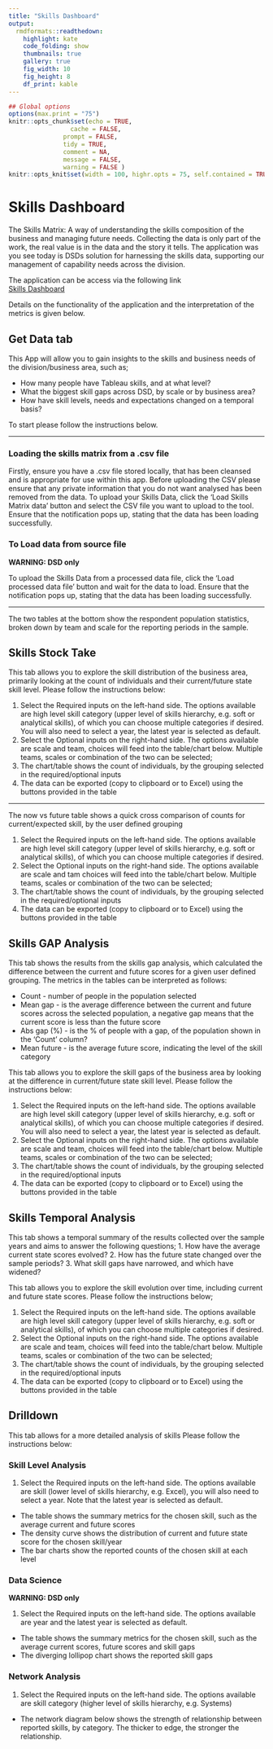 ---
title: "Skills Dashboard"
output:
  rmdformats::readthedown:
    highlight: kate
    code_folding: show
    thumbnails: true
    gallery: true
    fig_width: 10
    fig_height: 8
    df_print: kable
---
```{r setupDashboard, include=FALSE}

## Global options
options(max.print = "75")
knitr::opts_chunk$set(echo = TRUE,
	             cache = FALSE,
               prompt = FALSE,
               tidy = TRUE,
               comment = NA,
               message = FALSE,
               warning = FALSE )
knitr::opts_knit$set(width = 100, highr.opts = 75, self.contained = TRUE)

```

# Skills Dashboard

The Skills Matrix: A way of understanding the skills composition of the business and managing future needs. Collecting the data is only part of the work, the real value is in the data and the story it tells. The application was you see today is DSDs solution for harnessing the skills data, supporting our management of capability needs across the division.

The application can be access via the following link
<br />
<u> [Skills Dashboard](https://radar/reports/12491) </u>

Details on the functionality of the application and the interpretation of the metrics is given below. 

## Get Data tab

This App will allow you to gain insights to the skills and business needs of the division/business area, such as;

* How many people have Tableau skills, and at what level?
* What the biggest skill gaps across DSD, by scale or by business area?
* How have skill levels, needs and expectations changed on a temporal basis?

To start please follow the instructions below.

<hr/>

### Loading the skills matrix from a .csv file

Firstly, ensure you have a .csv file stored locally, that has been cleansed and is appropriate for use within this app. Before uploading the CSV please ensure that any private information that you do not want analysed has been removed from the data. To upload your Skills Data, click the 'Load Skills Matrix data' button and select the CSV file you want to upload to the tool. Ensure that the notification pops up, stating that the data has been loading successfully.

### To Load data from source file

**WARNING: DSD only** \n 

To upload the Skills Data from a processed data file, click the 'Load processed data file' button and wait for the data to load. Ensure that the notification pops up, stating that the data has been loading successfully. 

<hr/>

The two tables at the bottom show the respondent population statistics, broken down by team and scale for the reporting periods in the sample.

## Skills Stock Take

This tab allows you to explore the skill distribution of the business area, primarily looking at the count of individuals and their current/future state skill level. Please follow the instructions below:

1. Select the Required inputs on the left-hand side. The options available are high level skill category (upper level of skills hierarchy, e.g. soft or analytical skills), of which you can choose multiple categories if desired. You will also need to select a year, the latest year is selected as default.
2. Select the Optional inputs on the right-hand side. The options available are scale and team, choices will feed into the table/chart below. Multiple teams, scales or combination of the two can be selected;
3. The chart/table shows the count of individuals, by the grouping selected in the required/optional inputs
4. The data can be exported (copy to clipboard or to Excel) using the buttons provided in the table

<hr/> 

The now vs future table shows a quick cross comparison of counts for current/expected skill, by the user defined grouping

1. Select the Required inputs on the left-hand side. The options available are high level skill category (upper level of skills hierarchy, e.g. soft or analytical skills), of which you can choose multiple categories if desired.
2. Select the Optional inputs on the right-hand side. The options available are scale and tam choices will feed into the table/chart below. Multiple teams, scales or combination of the two can be selected;
3. The chart/table shows the count of individuals, by the grouping selected in the required/optional inputs
4. The data can be exported (copy to clipboard or to Excel) using the buttons provided in the table

## Skills GAP Analysis

This tab shows the results from the skills gap analysis, which calculated the difference between the current and future scores for a given user defined grouping. The metrics in the tables can be interpreted as follows:

* Count - number of people in the population selected
* Mean gap - is the average difference between the current and future scores across the selected population, a negative gap means that the current score is less than the future score
* Abs gap (%) - is the % of people with a gap, of the population shown in the 'Count' column?
* Mean future - is the average future score, indicating the level of the skill category

This tab allows you to explore the skill gaps of the business area by looking at the difference in current/future state skill level. Please follow the instructions below:

1. Select the Required inputs on the left-hand side. The options available are high level skill category (upper level of skills hierarchy, e.g. soft or analytical skills), of which you can choose multiple categories if desired. You will also need to select a year, the latest year is selected as default.
2. Select the Optional inputs on the right-hand side. The options available are scale and team, choices will feed into the table/chart below. Multiple teams, scales or combination of the two can be selected;
3. The chart/table shows the count of individuals, by the grouping selected in the required/optional inputs
4. The data can be exported (copy to clipboard or to Excel) using the buttons provided in the table


## Skills Temporal Analysis

This tab shows a temporal summary of the results collected over the sample years and aims to answer the following questions;
1. How have the average current state scores evolved?
2. How has the future state changed over the sample periods?
3. What skill gaps have narrowed, and which have widened?

This tab allows you to explore the skill evolution over time, including current and future state scores. Please follow the instructions below;

1. Select the Required inputs on the left-hand side. The options available are high level skill category (upper level of skills hierarchy, e.g. soft or analytical skills), of which you can choose multiple categories if desired.
2. Select the Optional inputs on the right-hand side. The options available are scale and team, choices will feed into the table/chart below. Multiple teams, scales or combination of the two can be selected;
3. The chart/table shows the count of individuals, by the grouping selected in the required/optional inputs
4. The data can be exported (copy to clipboard or to Excel) using the buttons provided in the table

## Drilldown

This tab allows for a more detailed analysis of skills Please follow the instructions below:

### Skill Level Analysis

1. Select the Required inputs on the left-hand side. The options available are skill (lower level of skills hierarchy, e.g. Excel), you will also need to select a year. Note that the latest year is selected as default.

* The table shows the summary metrics for the chosen skill, such as the average current and future scores
* The density curve shows the distribution of current and future state score for the chosen skill/year
* The bar charts show the reported counts of the chosen skill at each level

### Data Science

**WARNING: DSD only** \n 

1. Select the Required inputs on the left-hand side. The options available are year and the latest year is selected as default.

* The table shows the summary metrics for the chosen skill, such as the average current scores, future scores and skill gaps
* The diverging lollipop chart shows the reported skill gaps

### Network Analysis

1. Select the Required inputs on the left-hand side. The options available are skill category (higher level of skills hierarchy, e.g. Systems)
* The network diagram below shows the strength of relationship between reported skills, by category. The thicker to edge, the stronger the relationship.





